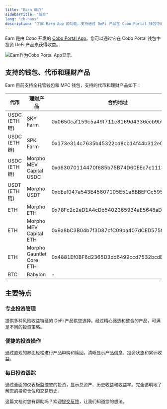 ```yaml
---
title: "Earn 简介"
sidebarTitle: "简介"
lang: "zh-hans"
description: "了解 Earn App 的功能，支持通过 DeFi 产品在 Cobo Portal 钱包中进行投资并获得收益。"
---
```


Earn 是由 Cobo 开发的 [Cobo Portal App](/cn/apps/introduction)。您可以通过它在 Cobo Portal 钱包中投资 DeFi 产品来获得收益。

<img src="/cn/images/portal-apps/earn/earn-in-app-store.png" className="screenshot_modal" alt="Earn作为Cobo Portal App显示."/>

## 支持的钱包、代币和理财产品

Earn 目前支持全托管钱包和 MPC 钱包，支持的代币和理财产品如下：

| 代币 | 理财产品 | 合约地址 |
| ----- | -------------- | --------------- |
| USDC (ETH 链) | SKY Farm | 0x0650caf159c5a49f711e8169d4336ecb9b950275 |
| USDC (ETH 链) | SPK Farm | 0x173e314c7635b45322cd8cb14f44b312e079f3af |
| USDC (ETH 链) | Morpho MEV Capital USDC | 0xd63070114470f685b75B74D60EEc7c1113d33a3D |
| USDT (ETH 链) | Morpho USDT | 0xbEef047a543E45807105E51a8BBEFCc5950fcfBa |
| ETH | Morpho ETH | 0x78Fc2c2eD1A4cDb5402365934aE5648aDAd094d0 |
| ETH | Morpho MEV Capital ETH | 0x9a8bC3B04b7f3D87cfC09ba407dCED575f2d61D8 |
| ETH | Morpho Gauntlet Core ETH | 0x4881Ef0BF6d2365D3dd6499ccd7532bcdBCE0658 |
| BTC | Babylon | - |

## 主要特点

### 专业投资管理

提供多种风险收益特征的 DeFi 产品供您选择。经过精心筛选和整合的产品，可满足不同的投资策略。

### 便捷的投资操作

通过直观的界面轻松进行产品申购和赎回，清晰显示产品信息、投资状态和累计收益。

### 每日投资跟踪

通过全面的仪表板监控您的投资，显示总资产、历史收益和收益率。完全透明地了解您的投资仓位和交易历史。

<Tip>这篇文档对您有帮助吗？欢迎[提交反馈](https://forms.zohopublic.com/cobo/form/DocumentFeedbackForm/formperma/QvLOhxJv1_JMsJ-1dleZ8Itb_7rzN-LtgvsDdxosoVI?referrername=manuals)，让我们知道您的想法。</Tip>
